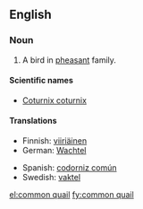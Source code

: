 ==English==
{{wikipedia}}

===Noun===
{{en-noun|sg=[[common]] [[quail]]}}

# A bird in [[pheasant]] family.

====Scientific names====
* [[Coturnix coturnix]]

====Translations====
{{top}}
*Finnish: [[viiriäinen]]
*German: [[Wachtel]] {{f}}
{{mid}}
*Spanish: [[codorniz común]] {{f}}
*Swedish: [[vaktel]] {{c}}
{{bottom}}

[[el:common quail]]
[[fy:common quail]]